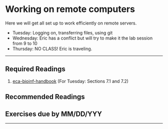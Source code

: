# Working on remote computers

Here we will get all set up to work efficiently on remote servers.

* Tuesday: Logging on, transferring files, using git  
* Wednesday: Eric has a conflict but will try to make it the lab session from 9 to 10  
* Thursday: NO CLASS! Eric is traveling.

---

## Required Readings {-}

1. [eca-bioinf-handbook](https://eriqande.github.io/eca-bioinf-handbook/working-on-remote-servers.html) (For Tuesday: Sections 7.1 and 7.2)


## Recommended Readings {-}


## Exercises due by MM/DD/YYY {-}



---

